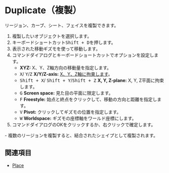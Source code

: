 
# Duplicate（複製）

<Reference shortcut="Shift + D" command="Duplicate" button="コマンドバー左" />

リージョン、カーブ、シート、フェイスを複製できます。

1. 複製したいオブジェクトを選択します。
2. キーボードショートカット<kbd>Shift + D</kbd>を押します。
3. 表示された移動ギズモを使って移動します。
4. コマンドダイアログとキーボードショートカットでオプションを設定します。
   - **XYZ:** X、Y、Z軸方向の移動量を指定します。
   - <kbd>X</kbd>/ <kbd>Y</kbd>/<kbd>Z</kbd> **X/Y/Z-axis:** [X、Y、Z軸に拘束します](./sketching-essentials#constrain-to-an-axis)。
   - <kbd>Shift + X</kbd>/ <kbd>Shift + Y</kbd>/<kbd>Shift + Z</kbd> **X, Y, Z-plane:** X, Y, Z平面に拘束します。
   - <kbd>G</kbd> **Screen space:** 見た目の平面に限定します。
   - <kbd>F</kbd> **Freestyle:** 始点と終点をクリックして、移動の方向と距離を指定します。
   - <kbd>V</kbd> **Pivot:** クリックしてギズモの位置を指定します。
   - <kbd>W</kbd> **Worldspace:** ギズモの座標軸をワールド座標にします。
5. コマンドダイアログのOKをクリックするか、右クリックで確定します。

<Callout type="info">
   - 複数のリージョンを複製すると、結合されたシェイプとして複製されます。
</Callout>

## 関連項目
- [Place](./place)





